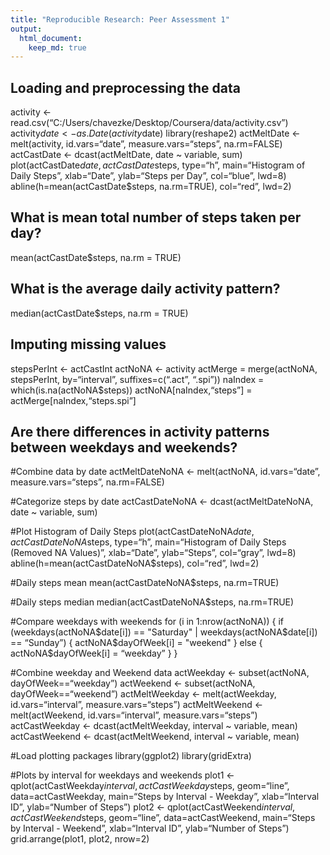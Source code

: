 ```yaml
---
title: "Reproducible Research: Peer Assessment 1"
output: 
  html_document:
    keep_md: true
---
```



## Loading and preprocessing the data
activity <- read.csv("C:/Users/chavezke/Desktop/Coursera/data/activity.csv")
activity$date <- as.Date(activity$date)
library(reshape2)
actMeltDate <- melt(activity, id.vars="date", measure.vars="steps", na.rm=FALSE)
actCastDate <- dcast(actMeltDate, date ~ variable, sum)
plot(actCastDate$date, actCastDate$steps, type="h", main="Histogram of Daily Steps", xlab="Date", ylab="Steps per Day", col="blue", lwd=8)
abline(h=mean(actCastDate$steps, na.rm=TRUE), col="red", lwd=2)


## What is mean total number of steps taken per day?
mean(actCastDate$steps, na.rm = TRUE)

## What is the average daily activity pattern?
median(actCastDate$steps, na.rm = TRUE)


## Imputing missing values
stepsPerInt <- actCastInt
actNoNA <- activity
actMerge = merge(actNoNA, stepsPerInt, by="interval", suffixes=c(".act", ".spi"))
naIndex = which(is.na(actNoNA$steps))
actNoNA[naIndex,"steps"] = actMerge[naIndex,"steps.spi"]


## Are there differences in activity patterns between weekdays and weekends?
#Combine data by date
actMeltDateNoNA <- melt(actNoNA, id.vars="date", measure.vars="steps", na.rm=FALSE)

#Categorize steps by date
actCastDateNoNA <- dcast(actMeltDateNoNA, date ~ variable, sum)

#Plot Histogram of Daily Steps
plot(actCastDateNoNA$date, actCastDateNoNA$steps, type="h", main="Histogram of Daily Steps (Removed NA Values)", xlab="Date", ylab="Steps", col="gray", lwd=8)
abline(h=mean(actCastDateNoNA$steps), col="red", lwd=2)

#Daily steps mean
mean(actCastDateNoNA$steps, na.rm=TRUE)

#Daily steps median
median(actCastDateNoNA$steps, na.rm=TRUE)

#Compare weekdays with weekends
for (i in 1:nrow(actNoNA)) {
  if (weekdays(actNoNA$date[i]) == "Saturday" | weekdays(actNoNA$date[i]) == "Sunday") {
    actNoNA$dayOfWeek[i] = "weekend"
  } else {
    actNoNA$dayOfWeek[i] = "weekday"
  }
}

#Combine weekday and Weekend data
actWeekday <- subset(actNoNA, dayOfWeek=="weekday")
actWeekend <- subset(actNoNA, dayOfWeek=="weekend")
actMeltWeekday <- melt(actWeekday, id.vars="interval", measure.vars="steps")
actMeltWeekend <- melt(actWeekend, id.vars="interval", measure.vars="steps")
actCastWeekday <- dcast(actMeltWeekday, interval ~ variable, mean)
actCastWeekend <- dcast(actMeltWeekend, interval ~ variable, mean)

#Load plotting packages
library(ggplot2)
library(gridExtra)

#Plots by interval for weekdays and weekends
plot1 <- qplot(actCastWeekday$interval, actCastWeekday$steps, geom="line", data=actCastWeekday, main="Steps by Interval - Weekday", xlab="Interval ID", ylab="Number of Steps")
plot2 <- qplot(actCastWeekend$interval, actCastWeekend$steps, geom="line", data=actCastWeekend, main="Steps by Interval - Weekend", xlab="Interval ID", ylab="Number of Steps")
grid.arrange(plot1, plot2, nrow=2)

